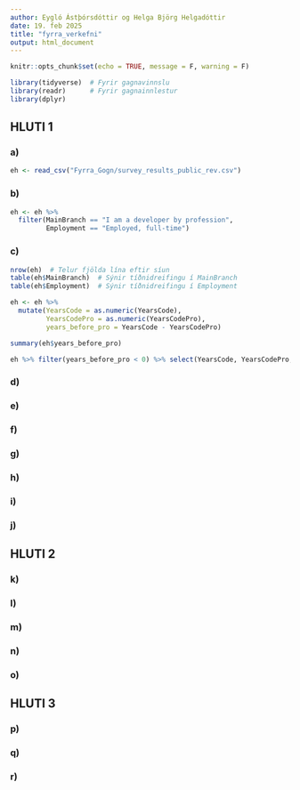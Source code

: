 ```yaml
---
author: Eygló Ástþórsdóttir og Helga Björg Helgadóttir
date: 19. feb 2025
title: "fyrra_verkefni"
output: html_document
---
```


```r
knitr::opts_chunk$set(echo = TRUE, message = F, warning = F)
```

```r
library(tidyverse)  # Fyrir gagnavinnslu
library(readr)      # Fyrir gagnainnlestur
library(dplyr)
```

## HLUTI 1
### a)
```r
eh <- read_csv("Fyrra_Gogn/survey_results_public_rev.csv")
```

### b)
```r
eh <- eh %>%
  filter(MainBranch == "I am a developer by profession",
         Employment == "Employed, full-time")
```

### c)
```r
nrow(eh)  # Telur fjölda lína eftir síun
table(eh$MainBranch)  # Sýnir tíðnidreifingu í MainBranch
table(eh$Employment)  # Sýnir tíðnidreifingu í Employment

eh <- eh %>%
  mutate(YearsCode = as.numeric(YearsCode),
         YearsCodePro = as.numeric(YearsCodePro),
         years_before_pro = YearsCode - YearsCodePro)

summary(eh$years_before_pro)

eh %>% filter(years_before_pro < 0) %>% select(YearsCode, YearsCodePro, years_before_pro
```

### d)

### e)

### f)

### g)

### h)

### i)

### j)


## HLUTI 2
### k)

### l)

### m)

### n)

### o)


## HLUTI 3
### p)

### q)

### r)

